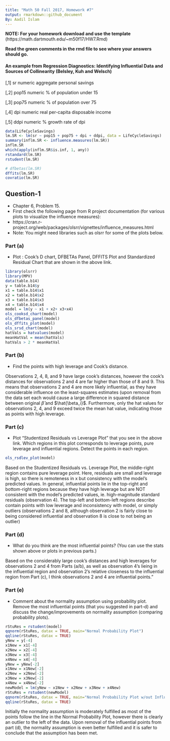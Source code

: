 ```yaml
---
title: "Math 50 Fall 2017, Homework #7"
output: rmarkdown::github_document
By: Aadil Islam
---
```


__NOTE: For your homework download and use the template__ (https://math.dartmouth.edu/~m50f17/HW7.Rmd)

__Read the green comments in the rmd file to see where your answers should go.__

#### An example from Regression Diagnostics: Identifying Influential Data and Sources of Collinearity (Belsley, Kuh and Welsch)

[,1]	sr	numeric	aggregate personal savings

[,2]	pop15	numeric	% of population under 15

[,3]	pop75	numeric	% of population over 75

[,4]	dpi	numeric	real per-capita disposable income

[,5]	ddpi	numeric	% growth rate of dpi


```r

data(LifeCycleSavings)
lm.SR <- lm(sr ~ pop15 + pop75 + dpi + ddpi, data = LifeCycleSavings)
summary(inflm.SR <- influence.measures(lm.SR))
inflm.SR
which(apply(inflm.SR$is.inf, 1, any)) 
rstandard(lm.SR)
rstudent(lm.SR)

# dfbetas(lm.SR)
dffits(lm.SR)
covratio(lm.SR)

```

## Question-1 
- Chapter 6, Problem 15. 
- First check the following page from R project documentation (for various plots to visualize the influence measures): 
- https://cran.r-project.org/web/packages/olsrr/vignettes/influence_measures.html
- Note: You might need libraries such as olsrr for some of the plots below. 

### Part (a) 
- Plot :  Cook's D chart,  DFBETAs Panel, DFFITS Plot and Standardized Residual Chart that are shown in the above link. 

```r
library(olsrr)
library(MPV)
data(table.b14)
y = table.b14$y
x1 = table.b14$x1
x2 = table.b14$x2
x3 = table.b14$x3
x4 = table.b14$x4
model = lm(y ~ x1 + x2+ x3+x4)
ols_cooksd_chart(model)
ols_dfbetas_panel(model)
ols_dffits_plot(model)
ols_srsd_chart(model)
hatVals = hatvalues(model)
meanHatVal = mean(hatVals)
hatVals > 2 * meanHatVal
```

### Part (b) 
- Find the points with high leverage and Cook's distance. 

Observations 2, 4, 8, and 9 have large cook's distances, however the cook's distances for observations 2 and 4 are far higher than those of 8 and 9. This means that observations 2 and 4 are more likely influential, as they have considerable influence on the least-squares estimates (upon removal from the data set each would cause a large difference in squared distance between original $\hat{\beta}$ and $\hat{\beta_i}$. Furthermore, only the hat values for observations 2, 4, and 9 exceed twice the mean hat value, indicating those as points with high leverage.

### Part (c) 
- Plot "Studentized Residuals vs Leverage Plot" that you see in the above link.  Which regions in this plot corresponds to leverage points,  pure leverage and influential regions. Detect the points in each region.

```r
ols_rsdlev_plot(model)
```

Based on the Studentized Residuals vs. Leverage Plot, the middle-right region contains pure leverage point. Here, residuals are small and leverage is high, so there is remoteness in x but consistency with the model's predicted values. In general, influential points lie in the top-right and bottom-right regions because they have high leverage but are NOT consistent with the model's predicted values, ie. high-magnitude standard residuals (observation 4). The top-left and bottom-left regions describe contain points with low leverage and inconsistency with model, or simply outliers (observations 2 and 8, although observation 2 is fairly close to being considered influential and observation 8 is close to not being an outlier)

### Part (d) 
- What do you think are the most influential points? (You can use the stats shown above or plots in previous parts.)

Based on the considerably large cook's distances and high leverages for observations 2 and 4 from Parts (a/b), as well as observation 4's lieing in the influential region and observation 2's relative closeness to the influential region from Part (c), I think observations 2 and 4 are influential points."

### Part (e) 
- Comment about the normality assumption using probability plot. Remove the most influential points (that you suggested in part-d) and discuss the change/improvements on normality assumption (comparing probability plots).  

```r
rStuRes = rstudent(model)
qqnorm(rStuRes, datax = TRUE, main="Normal Probability Plot")
qqline(rStuRes, datax = TRUE)
yNew = y[-4]
x1New = x1[-4]
x2New = x2[-4]
x3New = x3[-4]
x4New = x4[-4]
yNew = yNew[-2]
x1New = x1New[-2]
x2New = x2New[-2]
x3New = x3New[-2]
x4New = x4New[-2]
newModel = lm(yNew ~ x1New + x2New + x3New + x4New)
rStuRes = rstudent(newModel)
qqnorm(rStuRes, datax = TRUE, main="Normal Probability Plot w/out Influential Points")
qqline(rStuRes, datax = TRUE)
```

Initially the normality assumption is moderately fulfilled as most of the points follow the line in the Normal Probability Plot, however there is clearly an outlier to the left of the data. Upon removal of the influential points from part (d), the normality assumption is even better fulfilled and it is safer to conclude that the assumption has been met.